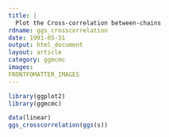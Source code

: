 ```yaml
---
title: |
  Plot the Cross-correlation between-chains
rdname: ggs_crosscorrelation
date: 1991-05-31
output: html_document
layout: article
category: ggmcmc
images:
FRONTFOMATTER_IMAGES
---
```


```r
library(ggplot2)
library(ggmcmc)
```

```r
data(linear)
ggs_crosscorrelation(ggs(s))



```